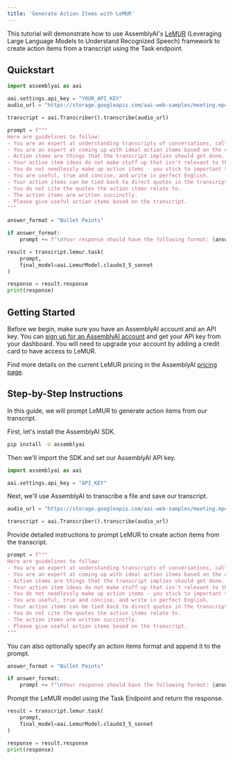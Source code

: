 ```yaml
---
title: 'Generate Action Items with LeMUR'
---
```






This tutorial will demonstrate how to use AssemblyAI's [LeMUR](https://www.assemblyai.com/blog/lemur/) (Leveraging Large Language Models to Understand Recognized Speech) framework to create action items from a transcript using the Task endpoint.

## Quickstart

```python
import assemblyai as aai

aai.settings.api_key = "YOUR_API_KEY"
audio_url = "https://storage.googleapis.com/aai-web-samples/meeting.mp4"

transcript = aai.Transcriber().transcribe(audio_url)

prompt = f"""
Here are guidelines to follow:
- You are an expert at understanding transcripts of conversations, calls and meetings.
- You are an expert at coming up with ideal action items based on the contents of the transcripts.
- Action items are things that the transcript implies should get done.
- Your action item ideas do not make stuff up that isn't relevant to the transcript.
- You do not needlessly make up action items - you stick to important tasks.
- You are useful, true and concise, and write in perfect English.
- Your action items can be tied back to direct quotes in the transcript.
- You do not cite the quotes the action items relate to.
- The action items are written succinctly.
- Please give useful action items based on the transcript.
"""

answer_format = "Bullet Points"

if answer_format:
    prompt += f"\nYour response should have the following format: {answer_format}"

result = transcript.lemur.task(
    prompt,
    final_model=aai.LemurModel.claude3_5_sonnet
)

response = result.response
print(response)
```

## Getting Started

Before we begin, make sure you have an AssemblyAI account and an API key. You can [sign up for an AssemblyAI account](https://www.assemblyai.com/app) and get your API key from your dashboard. You will need to upgrade your account by adding a credit card to have access to LeMUR.

Find more details on the current LeMUR pricing in the AssemblyAI [pricing page](https://www.assemblyai.com/pricing#:~:text=LeMUR).

## Step-by-Step Instructions

In this guide, we will prompt LeMUR to generate action items from our transcript.

First, let's install the AssemblyAI SDK.


```bash
pip install -U assemblyai
```

Then we'll import the SDK and set our AssemblyAI API key.


```python
import assemblyai as aai

aai.settings.api_key = "API_KEY"
```

Next, we'll use AssemblyAI to transcribe a file and save our transcript.


```python
audio_url = "https://storage.googleapis.com/aai-web-samples/meeting.mp4"

transcript = aai.Transcriber().transcribe(audio_url)
```

Provide detailed instructions to prompt LeMUR to create action items from the transcript.


```python
prompt = f"""
Here are guidelines to follow:
- You are an expert at understanding transcripts of conversations, calls and meetings.
- You are an expert at coming up with ideal action items based on the contents of the transcripts.
- Action items are things that the transcript implies should get done.
- Your action item ideas do not make stuff up that isn't relevant to the transcript.
- You do not needlessly make up action items - you stick to important tasks.
- You are useful, true and concise, and write in perfect English.
- Your action items can be tied back to direct quotes in the transcript.
- You do not cite the quotes the action items relate to.
- The action items are written succinctly.
- Please give useful action items based on the transcript.
"""
```

You can also optionally specify an action items format and append it to the prompt.


```python
answer_format = "Bullet Points"

if answer_format:
    prompt += f"\nYour response should have the following format: {answer_format}"
```

Prompt the LeMUR model using the Task Endpoint and return the response.


```python
result = transcript.lemur.task(
    prompt,
    final_model=aai.LemurModel.claude3_5_sonnet
)

response = result.response
print(response)
```
